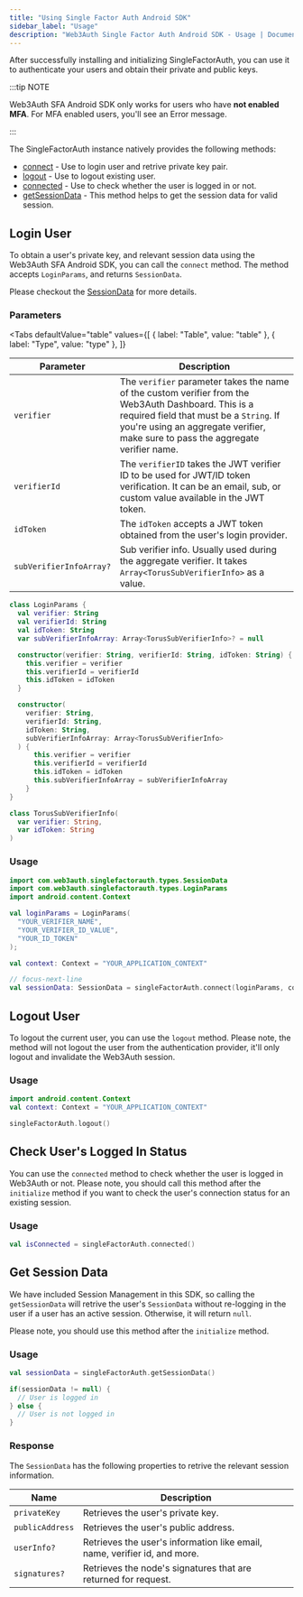 ```yaml
---
title: "Using Single Factor Auth Android SDK"
sidebar_label: "Usage"
description: "Web3Auth Single Factor Auth Android SDK - Usage | Documentation - Web3Auth"
---
```



After successfully installing and initializing SingleFactorAuth, you can use it to authenticate your
users and obtain their private and public keys.

:::tip NOTE

Web3Auth SFA Android SDK only works for users who have **not enabled MFA**. For MFA enabled users,
you'll see an Error message.

:::

The SingleFactorAuth instance natively provides the following methods:

- [connect](#login-user) - Use to login user and retrive private key pair.
- [logout](#logout-user) - Use to logout existing user.
- [connected](#check-users-logged-in-status) - Use to check whether the user is logged in or not.
- [getSessionData](#get-session-data) - This method helps to get the session data for valid session.

## Login User

To obtain a user's private key, and relevant session data using the Web3Auth SFA Android SDK, you
can call the `connect` method. The method accepts `LoginParams`, and returns `SessionData`.

Please checkout the [SessionData](#response) for more details.

### Parameters

<Tabs
  defaultValue="table"
  values={[
    { label: "Table", value: "table" },
    { label: "Type", value: "type" },
  ]}
>

<TabItem value="table">

| Parameter               | Description                                                                                                                                                                                                                         |
| ----------------------- | ----------------------------------------------------------------------------------------------------------------------------------------------------------------------------------------------------------------------------------- |
| `verifier`              | The `verifier` parameter takes the name of the custom verifier from the Web3Auth Dashboard. This is a required field that must be a `String`. If you're using an aggregate verifier, make sure to pass the aggregate verifier name. |
| `verifierId`            | The `verifierID` takes the JWT verifier ID to be used for JWT/ID token verification. It can be an email, sub, or custom value available in the JWT token.                                                                           |
| `idToken`               | The `idToken` accepts a JWT token obtained from the user's login provider.                                                                                                                                                          |
| `subVerifierInfoArray?` | Sub verifier info. Usually used during the aggregate verifier. It takes `Array<TorusSubVerifierInfo>` as a value.                                                                                                                   |

</TabItem>

<TabItem value="type">

```kotlin
class LoginParams {
  val verifier: String
  val verifierId: String
  val idToken: String
  var subVerifierInfoArray: Array<TorusSubVerifierInfo>? = null

  constructor(verifier: String, verifierId: String, idToken: String) {
    this.verifier = verifier
    this.verifierId = verifierId
    this.idToken = idToken
  }

  constructor(
    verifier: String,
    verifierId: String,
    idToken: String,
    subVerifierInfoArray: Array<TorusSubVerifierInfo>
  ) {
      this.verifier = verifier
      this.verifierId = verifierId
      this.idToken = idToken
      this.subVerifierInfoArray = subVerifierInfoArray
    }
}

class TorusSubVerifierInfo(
  var verifier: String,
  var idToken: String
)
```

</TabItem>

</Tabs>

### Usage

```kotlin
import com.web3auth.singlefactorauth.types.SessionData
import com.web3auth.singlefactorauth.types.LoginParams
import android.content.Context

val loginParams = LoginParams(
  "YOUR_VERIFIER_NAME",
  "YOUR_VERIFIER_ID_VALUE",
  "YOUR_ID_TOKEN"
);

val context: Context = "YOUR_APPLICATION_CONTEXT"

// focus-next-line
val sessionData: SessionData = singleFactorAuth.connect(loginParams, context);
```

## Logout User

To logout the current user, you can use the `logout` method. Please note, the method will not logout
the user from the authentication provider, it'll only logout and invalidate the Web3Auth session.

### Usage

```kotlin
import android.content.Context
val context: Context = "YOUR_APPLICATION_CONTEXT"

singleFactorAuth.logout()
```

## Check User's Logged In Status

You can use the `connected` method to check whether the user is logged in Web3Auth or not. Please
note, you should call this method after the `initialize` method if you want to check the user's
connection status for an existing session.

### Usage

```kotlin
val isConnected = singleFactorAuth.connected()
```

## Get Session Data

We have included Session Management in this SDK, so calling the `getSessionData` will retrive the
user's `SessionData` without re-logging in the user if a user has an active session. Otherwise, it
will return `null`.

Please note, you should use this method after the `initialize` method.

### Usage

```kotlin
val sessionData = singleFactorAuth.getSessionData()

if(sessionData != null) {
  // User is logged in
} else {
  // User is not logged in
}
```

### Response

The `SessionData` has the following properties to retrive the relevant session information.

| Name            | Description                                                               |
| --------------- | ------------------------------------------------------------------------- |
| `privateKey`    | Retrieves the user's private key.                                         |
| `publicAddress` | Retrieves the user's public address.                                      |
| `userInfo?`     | Retrieves the user's information like email, name, verifier id, and more. |
| `signatures?`   | Retrieves the node's signatures that are returned for request.            |
